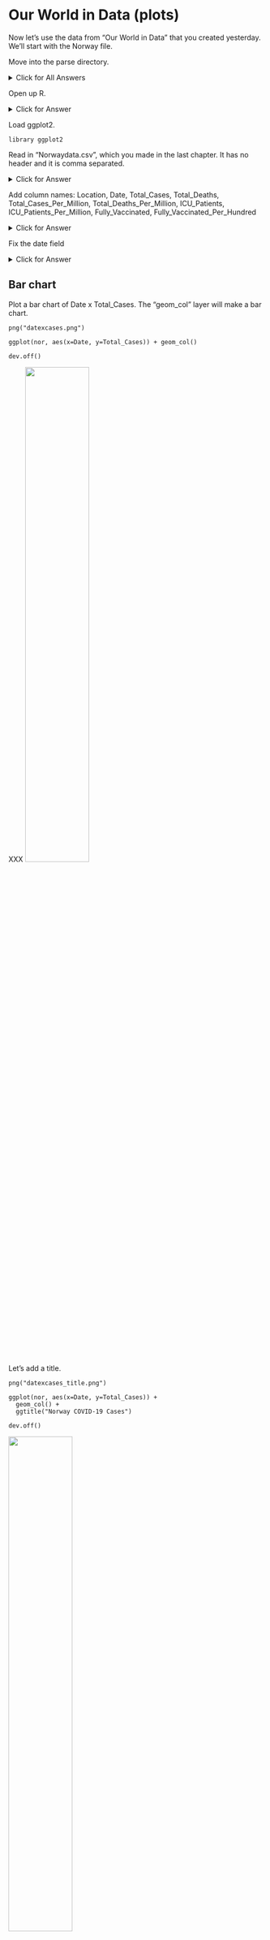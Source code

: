 # Our World in Data (plots)

Now let's use the data from "Our World in Data" that you created yesterday. We'll start with the Norway file.

Move into the parse directory.

<details>
  <summary>Click for All Answers</summary>
  
```
cd ~/parse
```
</details>


Open up R.

<details>
  <summary>Click for Answer</summary>
  
```
R
```
</details>

Load ggplot2.

```
library ggplot2
```

Read in "Norwaydata.csv", which you made in the last chapter. It has no header and it is comma separated.

<details>
  <summary>Click for Answer</summary>
```
nor=read.table("Norwaydata.csv", header=FALSE, sep=",")
```
</details>

Add column names: Location, Date, Total_Cases, Total_Deaths, Total_Cases_Per_Million, Total_Deaths_Per_Million,
ICU_Patients, ICU_Patients_Per_Million, Fully_Vaccinated, Fully_Vaccinated_Per_Hundred

<details>
  <summary>Click for Answer</summary>
```
colnames(nor) = c("Location", "Date", "Total_Cases", "Total_Deaths",
"Total_Cases_Per_Million", "Total_Deaths_Per_Million",
"ICU_Patients", "ICU_Patients_Per_Million",
"Fully_Vaccinated", "Fully_Vaccinated_Per_Hundred")
```
</details>


Fix the date field

<details>
  <summary>Click for Answer</summary>
```
nor$Date=as.Date(nor$Date, format="%Y-%m-%d")
```
</details>


## Bar chart

Plot a bar chart of Date x Total_Cases. The "geom_col" layer will make a bar chart.

```
png("datexcases.png")

ggplot(nor, aes(x=Date, y=Total_Cases)) + geom_col()

dev.off()
```
XXX
![](./Figures/datexcases.png){width=50%}

Let's add a title.

```
png("datexcases_title.png")

ggplot(nor, aes(x=Date, y=Total_Cases)) +
  geom_col() +
  ggtitle("Norway COVID-19 Cases")

dev.off()
```

![](./Figures/datexcases_title.png){width=50%}

# Line chart

Now let's make a line chart of total deaths.

```
png("datexdeaths.png")

ggplot(nor, aes(x=Date, y=Total_Deaths)) +
  geom_line() +
  ggtitle("Norway COVID-19 Deaths")

dev.off()
```

![](./Figures/datexdeaths.png){width=50%}


Let's put them both on the same chart.

```
png("datexcases+deaths.png")

ggplot(nor, aes(x=Date, y=Total_Cases)) +
geom_col() +
geom_line(aes(y=Total_Deaths)) +
scale_y_continuous(
# Features of the first axis
name = "Total Cases",
# Add a second axis and specify its features
sec.axis = sec_axis(trans=~., name="Total Deaths")
)

dev.off()
```

![](./Figures/datexcases+deaths.png){width=50%}

The number of deaths is really low compared to the number of cases so let's adjust the axis.

We'll also give it a white background

```
png("datexcases+deaths_adjust.png")

ggplot(nor, aes(x=Date, y=Total_Cases)) +
geom_col() +
geom_line(aes(y=Total_Deaths*50)) +
scale_y_continuous(
# Features of the first axis
name = "Total Cases",
# Add a second axis and specify its features
sec.axis = sec_axis(trans=~./50, name="Total Deaths")
) +
theme_bw()

dev.off()
```

![](./Figures/datexcases+deaths_adjust.png){width=50%}


Try some on your own using some of the other variables.
